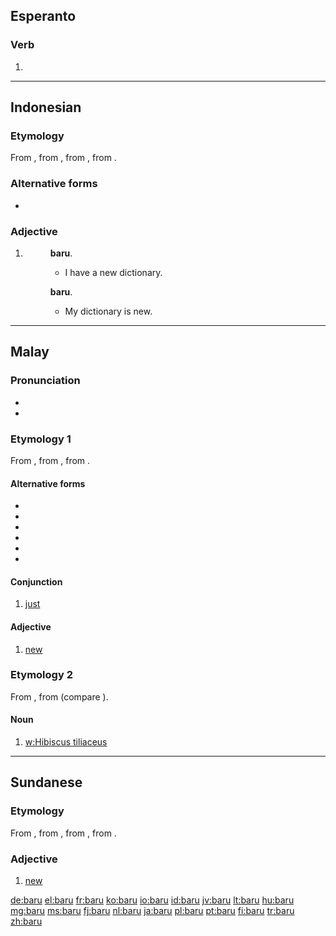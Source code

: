 ==Esperanto==

===Verb===
{{head|eo}}

# {{eo-form of|bar|u}}

----

==Indonesian==

===Etymology===
From {{etyl|ms|id}} {{term|baru|lang=ms}}, from {{etyl|poz-mly-pro|id}} {{recons|baharu|lang=poz-mly-pro}}, from {{etyl|poz-pro|id}} {{recons|(ma-)baqəʀu|lang=poz-pro}}, from {{etyl|map-pro|id}} {{recons|(ma-)baqəʀuh|lang=map-pro}}.

===Alternative forms===
* {{l|id|baharu}}

===Adjective===
{{head|id|}}

# {{alternative form of|baharu|lang=id}}
#: {{l|id|saya|Saya}} {{l|id|punya}} {{l|id|kamus}} '''baru'''.
#:* I have a new dictionary.
#: {{l|id|kamus|Kamus}} {{l|id|saya}} {{l|id|adalah}} '''baru'''.
#:* My dictionary is new.

----

==Malay==

===Pronunciation===
* {{IPA|/baru/|lang=ms}}
* {{rhymes|aru|ru|u|lang=ms}}

===Etymology 1===
From {{etyl|poz-mly-pro|ms}} {{recons|baharu|lang=poz-mly-pro}}, from {{etyl|poz-pro|ms}} {{recons|(ma-)baqəʀu|lang=poz-pro}}, from {{etyl|map-pro|ms}} {{recons|(ma-)baqəʀuh|lang=map-pro}}.

====Alternative forms====
* {{l|ms|baharu}}
* {{l|ms|bahru}}
* {{l|ms|bharu}}
* {{l|ms|بهارو|sc=Arab}}
* {{l|ms|بارو|sc=Arab}}
* {{l|ms|بهرو|sc=Arab}}

====Conjunction====
{{head|ms|conjunction}}

# [[just]] {{gloss|recently}}

====Adjective====
{{head|ms||Jawi spelling|بارو}}

# [[new]] {{gloss|recently made or created}}

===Etymology 2===
From {{etyl|poz-mly-pro|ms}} {{recons|baru|lang=poz-mly-pro}}, from {{etyl|poz-pro|ms}} {{recons|baʀu|lang=poz-pro}} (compare {{etyl|haw|-}} {{term|hau|lang=haw}}).

====Noun====
{{head|ms|noun}}

# [[w:Hibiscus tiliaceus]]

----

==Sundanese==

===Etymology===
From {{etyl|ms|su}} {{term|baharu|lang=ms}}, from {{etyl|poz-mly-pro|su}} {{recons|baharu|lang=poz-mly-pro}}, from {{etyl|poz-pro|su}} {{recons|(ma-)baqəʀu|lang=poz-pro}}, from {{etyl|map-pro|su}} {{recons|(ma-)baqəʀuh|lang=map-pro}}.

===Adjective===
{{head|su|adjective}}

# [[new]] {{gloss|recently made or created}}

[[de:baru]]
[[el:baru]]
[[fr:baru]]
[[ko:baru]]
[[io:baru]]
[[id:baru]]
[[jv:baru]]
[[lt:baru]]
[[hu:baru]]
[[mg:baru]]
[[ms:baru]]
[[fj:baru]]
[[nl:baru]]
[[ja:baru]]
[[pl:baru]]
[[pt:baru]]
[[fi:baru]]
[[tr:baru]]
[[zh:baru]]